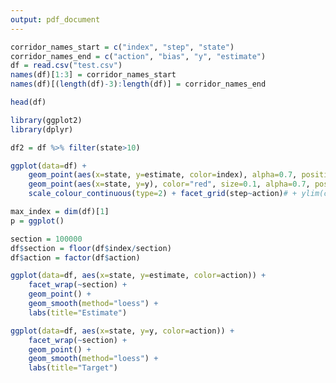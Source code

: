 ```yaml
---
output: pdf_document
---
```


```r
corridor_names_start = c("index", "step", "state")
corridor_names_end = c("action", "bias", "y", "estimate")
df = read.csv("test.csv")
names(df)[1:3] = corridor_names_start
names(df)[(length(df)-3):length(df)] = corridor_names_end

head(df)
```

```r
library(ggplot2)
library(dplyr)

df2 = df %>% filter(state>10)

ggplot(data=df) + 
    geom_point(aes(x=state, y=estimate, color=index), alpha=0.7, position=position_dodge2(width = 0.5)) + 
    geom_point(aes(x=state, y=y), color="red", size=0.1, alpha=0.7, position=position_dodge2(width = 0.5)) + 
    scale_colour_continuous(type=2) + facet_grid(step~action)# + ylim(c(-2,2))
```

```r
max_index = dim(df)[1]
p = ggplot()

section = 100000
df$section = floor(df$index/section)
df$action = factor(df$action)

ggplot(data=df, aes(x=state, y=estimate, color=action)) +
    facet_wrap(~section) +
    geom_point() +
    geom_smooth(method="loess") +
    labs(title="Estimate")

ggplot(data=df, aes(x=state, y=y, color=action)) +
    facet_wrap(~section) +
    geom_point() +
    geom_smooth(method="loess") +
    labs(title="Target")

```
